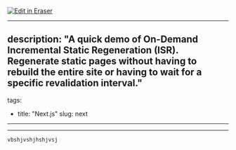 <p><a target="_blank" href="https://app.eraser.io/workspace/wSCg0AeQffOyiRwUrEdC" id="edit-in-eraser-github-link"><img alt="Edit in Eraser" src="https://firebasestorage.googleapis.com/v0/b/second-petal-295822.appspot.com/o/images%2Fgithub%2FOpen%20in%20Eraser.svg?alt=media&amp;token=968381c8-a7e7-472a-8ed6-4a6626da5501"></a></p>

---

## description: "A quick demo of On-Demand Incremental Static Regeneration (ISR). Regenerate static pages without having to rebuild the entire site or having to wait for a specific revalidation interval."
tags:
 - title: "Next.js"
 slug: next
---

---

`﻿vbshjvshjhshjvsj` 


<!--- Eraser file: https://app.eraser.io/workspace/wSCg0AeQffOyiRwUrEdC --->